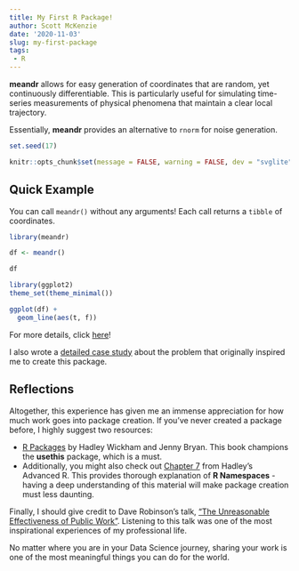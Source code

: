 ```yaml
---
title: My First R Package!
author: Scott McKenzie
date: '2020-11-03'
slug: my-first-package
tags: 
 - R
---
```


**meandr** allows for easy generation of coordinates that are random, yet continuously differentiable. This is particularly useful for simulating time-series measurements of physical phenomena that maintain a clear local trajectory.

Essentially, **meandr** provides an alternative to `rnorm` for noise generation.


```r
set.seed(17)

knitr::opts_chunk$set(message = FALSE, warning = FALSE, dev = "svglite")
```


## Quick Example

You can call `meandr()` without any arguments! Each call returns a `tibble` of coordinates.
```r
library(meandr)

df <- meandr()

df
```

```r
library(ggplot2)
theme_set(theme_minimal())

ggplot(df) +
  geom_line(aes(t, f))
```

For more details, click [here](https://sccmckenzie.github.io/meandr/)!

I also wrote a [detailed case study](https://sccmckenzie.github.io/meandr/articles/case.html) about the problem that originally inspired me to create this package.

## Reflections

Altogether, this experience has given me an immense appreciation for how much work goes into package creation. If you've never created a package before, I highly suggest two resources:

* [R Packages](https://r-pkgs.org/) by Hadley Wickham and Jenny Bryan. This book champions the **usethis** package, which is a must.
* Additionally, you might also check out [Chapter 7](https://adv-r.hadley.nz/environments.html) from Hadley's Advanced R. This provides thorough explanation of **R Namespaces** - having a deep understanding of this material will make package creation must less daunting.

Finally, I should give credit to Dave Robinson's talk, ["The Unreasonable Effectiveness of Public Work"](https://rstudio.com/resources/rstudioconf-2019/the-unreasonable-effectiveness-of-public-work/). Listening to this talk was one of the most inspirational experiences of my professional life.

No matter where you are in your Data Science journey, sharing your work is one of the most meaningful things you can do for the world.